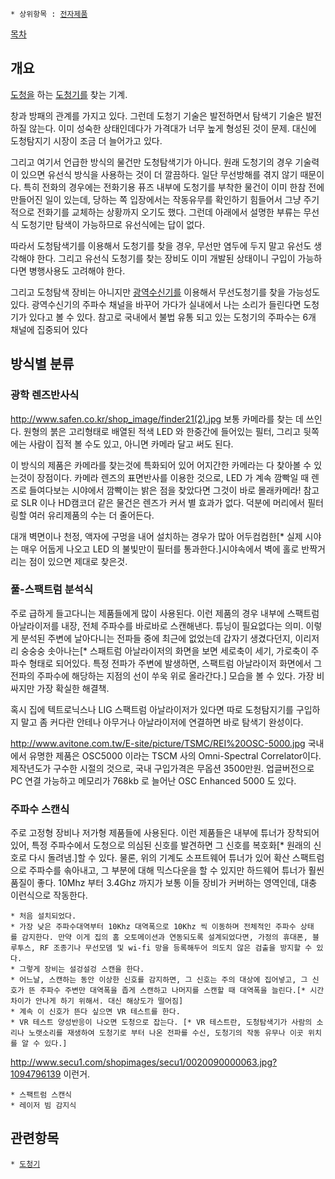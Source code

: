  * 상위항목 : [[전자제품]]

[[목차]]

== 개요 ==
[[도청]]을 하는 [[도청기]]를 찾는 기계.

창과 방패의 관계를 가지고 있다. 그런데 도청기 기술은 발전하면서 탐색기 기술은 발전하질 않는다. 이미 성숙한 상태인데다가 가격대가 너무 높게 형성된 것이 문제. 대신에 도청탐지기 시장이 조금 더 늘어가고 있다.

그리고 여기서 언급한 방식의 물건만 도청탐색기가 아니다. 원래 도청기의 경우 기술력이 있으면 유선식 방식을 사용하는 것이 더 깔끔하다. 일단 무선방해를 겪지 않기 때문이다. 특히 전화의 경우에는 전화기용 퓨즈 내부에 도청기를 부착한 물건이 이미 한참 전에 만들어진 일이 있는데, 당하는 쪽 입장에서는 작동유무를 확인하기 힘들어서 그냥 주기적으로 전화기를 교체하는 상황까지 오기도 했다. 그런데 아래에서 설명한 부류는 무선식 도청기만 탐색이 가능하므로 유선식에는 답이 없다.

따라서 도청탐색기를 이용해서 도청기를 찾을 경우, 무선만 염두에 두지 말고 유선도 생각해야 한다. 그리고 유선식 도청기를 찾는 장비도 이미 개발된 상태이니 구입이 가능하다면 병행사용도 고려해야 한다.

그리고 도청탐색 장비는 아니지만 [[광역수신기]]를 이용해서 무선도청기를 찾을 가능성도 있다. 광역수신기의 주파수 채널을 바꾸어 가다가 실내에서 나는 소리가 들린다면 도청기가 있다고 볼 수 있다. 참고로 국내에서 불법 유통 되고 있는 도청기의 주파수는 6개 채널에 집중되어 있다

== 방식별 분류 ==
=== 광학 렌즈반사식 ===
http://www.safen.co.kr/shop_image/finder21(2).jpg
보통 카메라를 찾는 데 쓰인다. 원형의 붉은 고리형태로 배열된 적색 LED 와 한중간에 들어있는 필터, 그리고 뒷쪽에는 사람이 집적 볼 수도 있고, 아니면 카메라 달고 써도 된다. 

이 방식의 제품은 카메라를 찾는것에 특화되어 있어 어지간한 카메라는 다 찾아볼 수 있는것이 장점이다. 카메라 렌즈의 표면반사를 이용한 것으로, LED 가 계속 깜빡일 때 렌즈로 들여다보는 시야에서 깜빡이는 밝은 점을 찾았다면 그것이 바로 몰래카메라! 참고로 SLR 이나 HD캠코더 같은 물건은 렌즈가 커서 별 효과가 없다. 덕분에 머리에서 필터링할 여러 유리제품의 수는 더 줄어든다. 

대개 벽면이나 천정, 액자에 구멍을 내어 설치하는 경우가 많아 어두컴컴한[* 실제 시야는 매우 어둡게 나오고 LED 의 불빛만이 필터를 통과한다.]시야속에서 벽에 홀로 반짝거리는 점이 있으면 제대로 찾은것. 
 
=== 풀-스팩트럼 분석식 ===
주로 급하게 들고다니는 제품들에게 많이 사용된다. 이런 제품의 경우 내부에 스팩트럼 아날라이저를 내장, 전체 주파수를 바로바로 스캔해낸다. 튜닝이 필요없다는 의미. 이렇게 분석된 주변에 날아다니는 전파들 중에 최근에 없었는데 갑자기 생겼다던지, 이리저리 숭숭숭 솟아나는[* 스패트럼 아날라이저의 화면을 보면 세로축이 세기, 가로축이 주파수 형태로 되어있다. 특정 전파가 주변에 발생하면, 스팩트럼 아날라이저 화면에서 그 전파의 주파수에 해당하는 지점의 선이 쑤욱 위로 올라간다.] 모습을 볼 수 있다. 가장 비싸지만 가장 확실한 해결책. 

혹시 집에 텍트로닉스나 LIG 스팩트럼 아날라이저가 있다면 따로 도청탐지기를 구입하지 말고 좀 커다란 안테나 아무거나 아날라이저에 연결하면 바로 탐색기 완성이다.

http://www.avitone.com.tw/E-site/picture/TSMC/REI%20OSC-5000.jpg
국내에서 유명한 제품은 OSC5000 이라는 TSCM 사의 Omni-Spectral Correlator이다.  제작년도가 구수한 시절의 것으로, 국내 구입가격은 무옵션 3500만원. 업글버전으로 PC 연결 가능하고 메모리가 768kb 로 늘어난 OSC Enhanced 5000 도 있다. 

=== 주파수 스캔식 ===
주로 고정형 장비나 저가형 제품들에 사용된다. 이런 제품들은 내부에 튜너가 장착되어 있어, 특정 주파수에서 도청으로 의심된 신호를 발견하면 그 신호를 복호화[* 원래의 신호로 다시 돌려냄.]할 수 있다. 물론, 위의 기계도 소프트웨어 튜너가 있어 확산 스팩트럼으로 주파수를 솎아내고, 그 부분에 대해 믹스다운을 할 수 있지만 하드웨어 튜너가 훨씬 품질이 좋다. 10Mhz 부터 3.4Ghz 까지가 보통 이들 장비가 커버하는 영역인데, 대충 이런식으로 작동한다. 

 * 처음 설치되었다. 
 * 가장 낮은 주파수대역부터 10Khz 대역폭으로 10Khz 씩 이동하며 전체적인 주파수 상태를 감지한다. 만약 이게 집의 홈 오토메이션과 연동되도록 설계되었다면, 가정의 휴대폰, 블루투스, RF 조종기나 무선모뎀 및 wi-fi 망을 등록해두어 의도치 않은 검출을 방지할 수 있다. 
 * 그렇게 장비는 설겅설겅 스캔을 한다.
 * 어느날, 스캔하는 동안 이상한 신호를 감지하면, 그 신호는 주의 대상에 집어넣고, 그 신호가 뜬 주파수 주변만 대역폭을 좁게 스캔하고 나머지를 스캔할 때 대역폭을 늘린다.[* 시간차이가 안나게 하기 위해서. 대신 해상도가 떨어짐]
 * 계속 이 신호가 뜬다 싶으면 VR 테스트를 한다.
 * VR 테스트 양성반응이 나오면 도청으로 잡는다. [* VR 테스트란, 도청탐색기가 사람의 소리나 노랫소리를 재생하여 도청기로 부터 나온 전파를 수신, 도청기의 작동 유무나 이곳 위치를 알 수 있다.] 

http://www.secu1.com/shopimages/secu1/0020090000063.jpg?1094796139 
이런거.

 * 스팩트럼 스캔식 
 * 레이저 빔 감지식 

== 관련항목 ==
 * [[도청기]]
